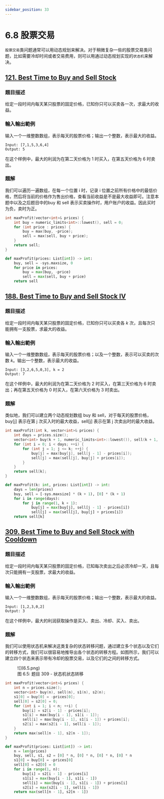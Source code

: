 ```yaml
---
sidebar_position: 33
---
```


# 6.8 股票交易

`股票交易`类问题通常可以用动态规划来解决。对于稍微复杂一些的股票交易类问题，比如需要冷却时间或者交易费用，则可以用通过动态规划实现的`状态机`来解决。

## [121. Best Time to Buy and Sell Stock](https://leetcode.com/problems/best-time-to-buy-and-sell-stock/)

### 題目描述

给定一段时间内每天某只股票的固定价格，已知你只可以买卖各一次，求最大的收益。

### 輸入輸出範例

输入一个一维整数数组，表示每天的股票价格；输出一个整数，表示最大的收益。

```
Input: [7,1,5,3,6,4]
Output: 5
```

在这个样例中，最大的利润为在第二天价格为 1 时买入，在第五天价格为 6 时卖出。

### 題解

我们可以遍历一遍数组，在每一个位置 i 时，记录 i 位置之前所有价格中的最低价格，然后将当前的价格作为售出价格，查看当前收益是不是最大收益即可。注意本题中以及之后题目中的buy 和 sell 表示买卖操作时，用户账户的收益。因此买时为负，卖时为正。

<Tabs>
<TabItem value="cpp" label="C++">

```cpp
int maxProfit(vector<int>& prices) {
    int buy = numeric_limits<int>::lowest(), sell = 0;
    for (int price : prices) {
        buy = max(buy, -price);
        sell = max(sell, buy + price);
    }
    return sell;
}
```

</TabItem>
<TabItem value="py" label="Python">

```py
def maxProfit(prices: List[int]) -> int:
    buy, sell = -sys.maxsize, 0
    for price in prices:
        buy = max(buy, -price)
        sell = max(sell, buy + price)
    return sell
```

</TabItem>

</Tabs>

## [188. Best Time to Buy and Sell Stock IV](https://leetcode.com/problems/best-time-to-buy-and-sell-stock-iv/)

### 題目描述

给定一段时间内每天某只股票的固定价格，已知你只可以买卖各 $k$ 次，且每次只能拥有一支股票，求最大的收益。

### 輸入輸出範例

输入一个一维整数数组，表示每天的股票价格；以及一个整数，表示可以买卖的次数 $k$。输出一个整数，表示最大的收益。

```
Input: [3,2,6,5,0,3], k = 2
Output: 7
```

在这个样例中，最大的利润为在第二天价格为 2 时买入，在第三天价格为 6 时卖出；再在第五天价格为 0 时买入，在第六天价格为 3 时卖出。

### 題解

类似地，我们可以建立两个动态规划数组 buy 和 sell，对于每天的股票价格，buy[j] 表示在第 j 次买入时的最大收益，sell[j] 表示在第 j 次卖出时的最大收益。


<Tabs>
<TabItem value="cpp" label="C++">

```cpp
int maxProfit(int k, vector<int>& prices) {
    int days = prices.size();
    vector<int> buy(k + 1, numeric_limits<int>::lowest()), sell(k + 1, 0);
    for (int i = 0; i < days; ++i) {
        for (int j = 1; j <= k; ++j) {
            buy[j] = max(buy[j], sell[j - 1] - prices[i]);
            sell[j] = max(sell[j], buy[j] + prices[i]);
        }
    }
    return sell[k];
}
```

</TabItem>
<TabItem value="py" label="Python">

```py
def maxProfit(k: int, prices: List[int]) -> int:
    days = len(prices)
    buy, sell = [-sys.maxsize] * (k + 1), [0] * (k + 1)
    for i in range(days):
        for j in range(1, k + 1):
            buy[j] = max(buy[j], sell[j - 1] - prices[i])
            sell[j] = max(sell[j], buy[j] + prices[i])
    return sell[k]
```

</TabItem>

</Tabs>

## [309. Best Time to Buy and Sell Stock with Cooldown](https://leetcode.com/problems/best-time-to-buy-and-sell-stock-with-cooldown/)

### 題目描述

给定一段时间内每天某只股票的固定价格，已知每次卖出之后必须冷却一天，且每次只能拥有一支股票，求最大的收益。

### 輸入輸出範例

输入一个一维整数数组，表示每天的股票价格；输出一个整数，表示最大的收益。

```
Input: [1,2,3,0,2]
Output: 3
```

在这个样例中，最大的利润获取操作是买入、卖出、冷却、买入、卖出。

### 題解

我们可以使用状态机来解决这类复杂的状态转移问题，通过建立多个状态以及它们的转移方式，我们可以很容易地推导出各个状态的转移方程。如图所示，我们可以建立四个状态来表示带有冷却的股票交易，以及它们的之间的转移方式。

<figure>
  <span style={{ display: 'block', width: '40%', margin: '0 auto' }}>
    ![](6.5.png)
  </span>
  <figcaption style={{ textAlign: 'center' }}>图 6.5: 题目 309 - 状态机状态转移</figcaption>
</figure>

<Tabs>
<TabItem value="cpp" label="C++">

```cpp
int maxProfit(vector<int>& prices) {
    int n = prices.size();
    vector<int> buy(n), sell(n), s1(n), s2(n);
    s1[0] = buy[0] = -prices[0];
    sell[0] = s2[0] = 0;
    for (int i = 1; i < n; ++i) {
        buy[i] = s2[i - 1] - prices[i];
        s1[i] = max(buy[i - 1], s1[i - 1]);
        sell[i] = max(buy[i - 1], s1[i - 1]) + prices[i];
        s2[i] = max(s2[i - 1], sell[i - 1]);
    }
    return max(sell[n - 1], s2[n - 1]);
}
```

</TabItem>
<TabItem value="py" label="Python">

```py
def maxProfit(prices: List[int]) -> int:
    n = len(prices)
    buy, sell, s1, s2 = [0] * n, [0] * n, [0] * n, [0] * n
    s1[0] = buy[0] = -prices[0]
    sell[0] = s2[0] = 0
    for i in range(1, n):
        buy[i] = s2[i - 1] - prices[i]
        s1[i] = max(buy[i - 1], s1[i - 1])
        sell[i] = max(buy[i - 1], s1[i - 1]) + prices[i]
        s2[i] = max(s2[i - 1], sell[i - 1])
    return max(sell[n - 1], s2[n - 1])
```

</TabItem>

</Tabs>